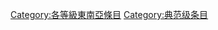 {{catmore1|[[Wikipedia:東南亞專題|Wikipedia:東南亞專題]]}}
{{Articles by Quality|topic=东南亚|project=東南亞|format=toc}}

{{emptycat}}

[[Category:各等級東南亞條目|Category:各等級東南亞條目]]
[[Category:典范级条目|Category:典范级条目]]
